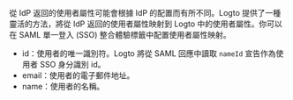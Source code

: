 從 IdP 返回的使用者屬性可能會根據 IdP 的配置而有所不同。Logto 提供了一種靈活的方法，將從 IdP 返回的使用者屬性映射到 Logto 中的使用者屬性。你可以在 SAML 單一登入 (SSO) 整合體驗標籤中配置使用者屬性映射。

- id：使用者的唯一識別符。Logto 將從 SAML 回應中讀取 `nameId` 宣告作為使用者 SSO 身分識別 id。
- email：使用者的電子郵件地址。
- name：使用者的名稱。
